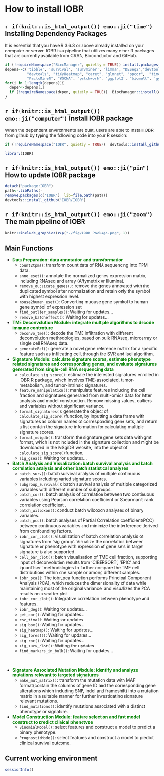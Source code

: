 
# **How to install IOBR**

## `r if(knitr::is_html_output()) emo::ji("time")` Installing Dependency Packages

It is essential that you have R 3.6.3 or above already installed on your computer or server. IOBR is a pipeline that utilizes many other R packages that are currently available from CRAN, Bioconductor and GitHub.

```r

if (!requireNamespace("BiocManager", quietly = TRUE)) install.packages("BiocManager")
depens<-c('tibble', 'survival', 'survminer', 'limma', "DESeq2","devtools", 'limSolve', 'GSVA', 'e1071', 'preprocessCore', 
          "devtools", "tidyHeatmap", "caret", "glmnet", "ppcor",  "timeROC", "pracma", "factoextra", 
          "FactoMineR", "WGCNA", "patchwork", 'ggplot2', "biomaRt", 'ggpubr')
for(i in 1:length(depens)){
  depen<-depens[i]
  if (!requireNamespace(depen, quietly = TRUE))  BiocManager::install(depen,update = FALSE)
}
```

## `r if(knitr::is_html_output()) emo::ji("computer")` Install IOBR package

When the dependent environments are built, users are able to install IOBR from github by typing the following code into your R session:
```r

if (!requireNamespace("IOBR", quietly = TRUE))  devtools::install_github("IOBR/IOBR")

library(IOBR)
```


## `r if(knitr::is_html_output()) emo::ji("pin")` How to update IOBR package
```r

detach("package:IOBR")
path<-.libPaths()
remove.packages(c('IOBR'), lib=file.path(path))
devtools::install_github("IOBR/IOBR")
```

## `r if(knitr::is_html_output()) emo::ji("zoom")` The main pipeline of IOBR

```r
knitr::include_graphics(rep("./fig/IOBR-Package.png", 1))
```

## Main Functions

* <div style="color:green">**Data Preparation: data annotation and transformation**</div> 
   * `count2tpm()`: transform count data of RNA sequencing into TPM data.
   * `anno_eset()`: annotate the normalized genes expression matrix, including RNAseq and array (Affymetrix or Illumina).
   * `remove_duplicate_genes()`: remove the genes annotated with the duplicated symbol after normalization and retain only the symbol with highest expression level.
   * `mouse2human_eset()`: Converting muouse gene symbol to human gene symbol of expression set.
   * `find_outlier_samples()`: Waiting for updates...
   * `remove_batcheffect()`: Waiting for updates...
   </br>

* <div style="color:green">**TME Deconvolution Module: integrate multiple algorithms to decode immune contexture**</div> 
   * `deconvo_tme()`: decode the TME infiltration with different deconvolution methodologies, based on bulk RNAseq, microarray or single cell RNAseq data.
   * `generateRef()`: generate a novel gene reference matrix for a specific feature such as infiltrating cell, through the  SVR and lsei algorithm.
</br>

* <div style="color:green">**Signature Module: calculate signature scores, estimate phenotype related signatures and corresponding genes, and evaluate signatures generated from single-cell RNA sequencing data **</div>
  * `calculate_sig_score()`: estimate the interested signatures enrolled in IOBR R package, which involves TME-associated, tumor-metabolism, and tumor-intrinsic signatures.
  * `feature_manipulation()`: manipulate features including the cell fraction and signatures generated from multi-omics data for latter analysis and model construction. Remove missing values, outliers and variables without significant variance.
  * `format_signatures()`: generate the object of `calculate_sig_score()`function, by inputting a data frame with signatures as column names of corresponding gene sets, and return a list contain the signature information for calculating multiple signature scores.
  * `format_msigdb()`: transform the signature gene sets data  with gmt format, which is not included in the signature collection and might be downloaded in the MSgiDB website, into the object of `calculate_sig_score()`function.
  * `sig_gsea()`: Waiting for updates...
</br>
    
* <div style="color:green">**Batch Analysis and Visualization: batch survival analysis and batch correlation analysis and other batch statistical analyses **</div>
  * `batch_surv()`: batch survival analysis of multiple continuous variables including varied signature scores.
  * `subgroup_survival()`: batch survival analysis of multiple categorized variables with different number of subgroups. 
  * `batch_cor()`: batch analysis of correlation between two continuous variables using Pearson correlation coefficient or Spearman's rank correlation coefficient .
  * `batch_wilcoxon()`: conduct batch wilcoxon analyses of binary variables.
  * `batch_pcc()`: batch analyses of Partial Correlation coefficient(PCC) between continuous variables  and minimize the interference derived from confounding factors.
  * `iobr_cor_plot()`: visualization of batch correlation analysis of signatures from 'sig_group'. Visualize the correlation between signature or phenotype with  expression of gene sets  in target signature is also supported.
  * `cell_bar_plot()`: batch visualization of TME cell fraction, supporting input of deconvolution results from 'CIBERSORT', 'EPIC' and 'quanTIseq' methodologies to further compare the TME cell distributions within one sample or among different samples.
  * `iobr_pca()`: The iobr_pca function performs Principal Component Analysis (PCA), which reduces the dimensionality of data while maintaining most of the original variance, and visualizes the PCA results on a scatter plot.
  * `iobr_cor_plot()`: Integrative correlation between phenotype and features.
  * `iobr_deg()`: Waiting for updates...
  * `get_cor()`: Waiting for updates...
  * `roc_time()`: Waiting for updates...
  * `sig_box()`: Waiting for updates...
  * `sig_heatmap()`: Waiting for updates...
  * `sig_forest()`: Waiting for updates...
  * `sig_roc()`: Waiting for updates...
  * `sig_surv_plot()`: Waiting for updates...
  * `find_markers_in_bulk()`: Waiting for updates...
  
</br>

* <div style="color:green">**Signature Associated Mutation Module: identify and analyze mutations relevant to targeted signatures**</div>
  * `make_mut_matrix()`: transform the mutation data with MAF format(contain the columns of gene ID and the corresponding gene alterations which including SNP, indel and frameshift) into a mutation matrix in a suitable manner for further investigating signature relevant mutations.
  * `find_mutations()`: identify mutations associated with a distinct phenotype or signature.
</br>

* <div style="color:green">**Model Construction Module: feature selection and fast model construct to predict clinical phenotype**</div>
  * `BinomialModel()`: select features and construct a model to predict a binary phenotype.
  * `PrognosticMode()`: select features and construct a model to predict clinical survival outcome.
</br>


## Current working environment

```r
sessionInfo()
```
